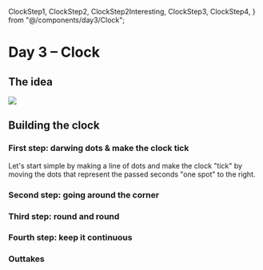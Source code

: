  ClockStep1,
  ClockStep2,
  ClockStep2Interesting,
  ClockStep3,
  ClockStep4,
} from "@/components/day3/Clock";

# Day 3 – Clock

## The idea


<div style={{ display: "flex", justifyContent: "center" }}>
  <Image src={ClockIdeaSketch} />
</div>

## Building the clock

### First step: darwing dots & make the clock tick

Let's start simple by making a line of dots and make the clock "tick" by moving the dots that represent the passed seconds "one spot" to the right.

<ClockStep1 />

### Second step: going around the corner

<ClockStep2 />

### Third step: round and round

<ClockStep3 />

### Fourth step: keep it continuous

<ClockStep4 />

### Outtakes

<ClockStep2Interesting />
